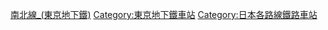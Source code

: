 [[Category:南北線_(東京地下鐵)|]]
[[Category:東京地下鐵車站|Category:東京地下鐵車站]]
[[Category:日本各路線鐵路車站|Category:日本各路線鐵路車站]]
{{DEFAULTSORT:Namboku}}